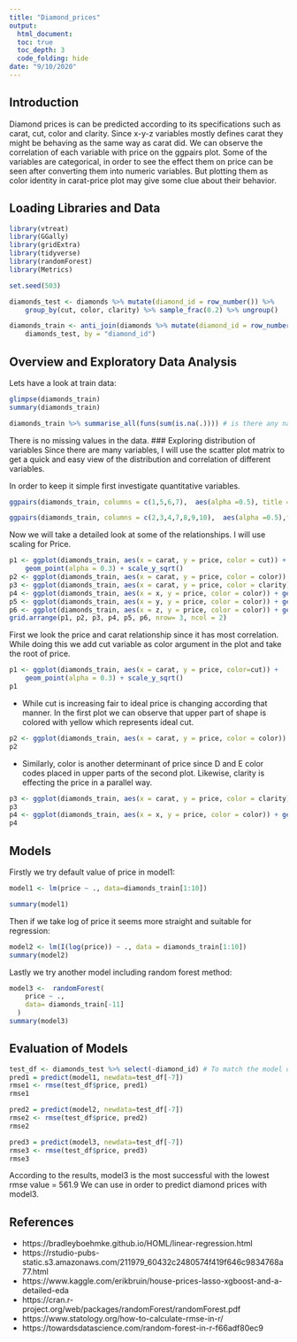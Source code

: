 ```yaml
---
title: "Diamond_prices"
output: 
  html_document:
  toc: true
  toc_depth: 3
  code_folding: hide
date: "9/10/2020"
---
```


## Introduction
Diamond prices is can be predicted according to its specifications such as carat, cut, color and clarity. Since x-y-z variables mostly defines carat they might be behaving as the same way as carat did. We can observe the correlation of each variable with price on the ggpairs plot. Some of the variables are categorical, in order to see the effect them on price can be seen after converting them into numeric variables. But plotting them as color identity in carat-price plot may give some clue about their behavior. 

## Loading Libraries and Data
```r

library(vtreat)
library(GGally)
library(gridExtra)
library(tidyverse)
library(randomForest)
library(Metrics)

```

```r

set.seed(503)

diamonds_test <- diamonds %>% mutate(diamond_id = row_number()) %>% 
    group_by(cut, color, clarity) %>% sample_frac(0.2) %>% ungroup()

diamonds_train <- anti_join(diamonds %>% mutate(diamond_id = row_number()), 
    diamonds_test, by = "diamond_id")

```

## Overview and Exploratory Data Analysis
Lets have a look at train data: 
```r
glimpse(diamonds_train)
summary(diamonds_train)

```

```r
diamonds_train %>% summarise_all(funs(sum(is.na(.)))) # is there any na values? 
```
There is no missing values in the data. 
### Exploring distribution of variables
Since there are many variables, I will use the scatter plot matrix to get a quick and easy view of the distribution and correlation of different variables.

In order to keep it simple first investigate quantitative variables. 

```r
ggpairs(diamonds_train, columns = c(1,5,6,7),  aes(alpha =0.5), title = 'Quantitative Variables vs Price')
```
```r
ggpairs(diamonds_train, columns = c(2,3,4,7,8,9,10),  aes(alpha =0.5),title = 'Qualitative Variables vs Price')
```

Now we will take a detailed look at some of the relationships. I will use scaling for Price.


```r

p1 <- ggplot(diamonds_train, aes(x = carat, y = price, color = cut)) + 
    geom_point(alpha = 0.3) + scale_y_sqrt()
p2 <- ggplot(diamonds_train, aes(x = carat, y = price, color = color)) + geom_point(alpha = 0.3) + scale_y_sqrt() #to see how it doing with square root. 
p3 <- ggplot(diamonds_train, aes(x = carat, y = price, color = clarity)) + geom_point(alpha = 0.3) + scale_y_sqrt() 
p4 <- ggplot(diamonds_train, aes(x = x, y = price, color = color)) + geom_point(alpha = 0.3) + scale_y_sqrt()
p5 <- ggplot(diamonds_train, aes(x = y, y = price, color = color)) + geom_point(alpha = 0.3) + scale_y_sqrt() 
p6 <- ggplot(diamonds_train, aes(x = z, y = price, color = color)) + geom_point(alpha = 0.3) + scale_y_sqrt()
grid.arrange(p1, p2, p3, p4, p5, p6, nrow= 3, ncol = 2)
```
First we look the price and carat relationship since it has most correlation. While doing this we add cut variable as color argument in the plot and take the root of price. 
```r
p1 <- ggplot(diamonds_train, aes(x = carat, y = price, color=cut)) + 
    geom_point(alpha = 0.3) + scale_y_sqrt()
p1
```


- While cut is increasing fair to ideal price is changing according that manner. In the first plot we can observe that upper part of shape is colored with yellow which represents ideal cut.
 
```r
p2 <- ggplot(diamonds_train, aes(x = carat, y = price, color = color)) + geom_point(alpha = 0.3) + scale_y_sqrt() #to see how it doing with square root.
p2
```

- Similarly, color is another determinant of price since D and E color codes placed in upper parts of the second plot. Likewise, clarity is effecting the price in a parallel way. 
```r
p3 <- ggplot(diamonds_train, aes(x = carat, y = price, color = clarity)) + geom_point(alpha = 0.3) + scale_y_sqrt()
p3
p4 <- ggplot(diamonds_train, aes(x = x, y = price, color = color)) + geom_point(alpha = 0.3) + scale_y_sqrt()
p4
```

## Models
Firstly we try default value of price in model1: 
```r
model1 <- lm(price ~ ., data=diamonds_train[1:10])

summary(model1)
```
Then if we take log of price it seems more straight and suitable for regression: 
```r
model2 <- lm(I(log(price)) ~ ., data = diamonds_train[1:10])
summary(model2)
```
Lastly we try another model including random forest method: 

```r
model3 <-  randomForest(
    price ~ .,
    data= diamonds_train[-11]
  )
summary(model3)
```


## Evaluation of Models

```r
test_df <- diamonds_test %>% select(-diamond_id) # To match the model dimension which we obtained without diamond_id
pred1 = predict(model1, newdata=test_df[-7])
rmse1 <- rmse(test_df$price, pred1) 
rmse1

pred2 = predict(model2, newdata=test_df[-7]) 
rmse2 <- rmse(test_df$price, pred2) 
rmse2

pred3 = predict(model3, newdata=test_df[-7]) 
rmse3 <- rmse(test_df$price, pred3) 
rmse3
```

According to the results, model3 is the most successful with the lowest rmse value = 561.9 We can use in order to predict diamond prices with model3.  

## References
- https://bradleyboehmke.github.io/HOML/linear-regression.html
- https://rstudio-pubs-static.s3.amazonaws.com/211979_60432c2480574f419f646c9834768a77.html
- https://www.kaggle.com/erikbruin/house-prices-lasso-xgboost-and-a-detailed-eda
- https://cran.r-project.org/web/packages/randomForest/randomForest.pdf
- https://www.statology.org/how-to-calculate-rmse-in-r/
- https://towardsdatascience.com/random-forest-in-r-f66adf80ec9

